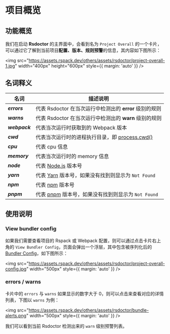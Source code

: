 # 项目概览

## 功能概览

我们在启动 **Rsdoctor** 的主界面中，会看到名为 `Project Overall` 的一个卡片，可以通过它了解到当前项目**配置、版本、规则预警**的信息，其内容如下图所示：

<img
  src="https://assets.rspack.dev/others/assets/rsdoctor/project-overall-1.jpg"
  width="400px"
  height="600px"
  style={{ margin: 'auto' }}
/>

## 名词释义

| 名词                  | 描述说明                                                                                                                |
| --------------------- | ----------------------------------------------------------------------------------------------------------------------- |
| <b><i>errors</i></b>  | 代表 Rsdoctor 在当次运行中检测出的 **error** 级别的规则                                                                 |
| <b><i>warns</i></b>   | 代表 Rsdoctor 在当次运行中检测出的 **warn** 级别的规则                                                                  |
| <b><i>webpack</i></b> | 代表当次运行时获取到的 Webpack 版本                                                                                     |
| <b><i>cwd</i></b>     | 代表当次运行时的进程执行目录，即 [process.cwd()](https://nodejs.org/dist/latest-v18.x/docs/api/process.html#processcwd) |
| <b><i>cpu</i></b>     | 代表 cpu 信息                                                                                                           |
| <b><i>memory</i></b>  | 代表当次运行时的 memory 信息                                                                                            |
| <b><i>node</i></b>    | 代表 [Node.js](https://nodejs.org/) 版本号                                                                              |
| <b><i>yarn</i></b>    | 代表 [Yarn](https://yarnpkg.com/) 版本号，如果没有找到则显示为 `Not Found`                                              |
| <b><i>npm</i></b>     | 代表 [npm](https://www.npmjs.com/) 版本号                                                                               |
| <b><i>pnpm</i></b>    | 代表 [pnpm](https://pnpm.io/) 版本号，如果没有找到则显示为 `Not Found`                                                  |

## 使用说明

### View bundler config

如果我们需要查看项目的 Rspack 或 Webpack 配置，则可以通过点击卡片右上角的 `View Bundler Config`，页面会弹出一个浮层，其中包含被序列化后的 [Bundler Config](https://webpack.js.org/configuration/)，如下图所示：

<img
  src="https://assets.rspack.dev/others/assets/rsdoctor/project-overall-config.jpg"
  width="500px"
  style={{ margin: 'auto' }}
/>

### errors / warns

卡片中的 `errors` 与 `warns` 如果显示的数字大于 0，则可以点击来查看对应的详情列表，下图以 `warns` 为例：

<img
  src="https://assets.rspack.dev/others/assets/rsdoctor/bundle-alerts.png"
  width="500px"
  style={{ margin: 'auto' }}
/>

我们可以看到当前 Rsdoctor 检测出来的 `warn` 级别预警列表。
